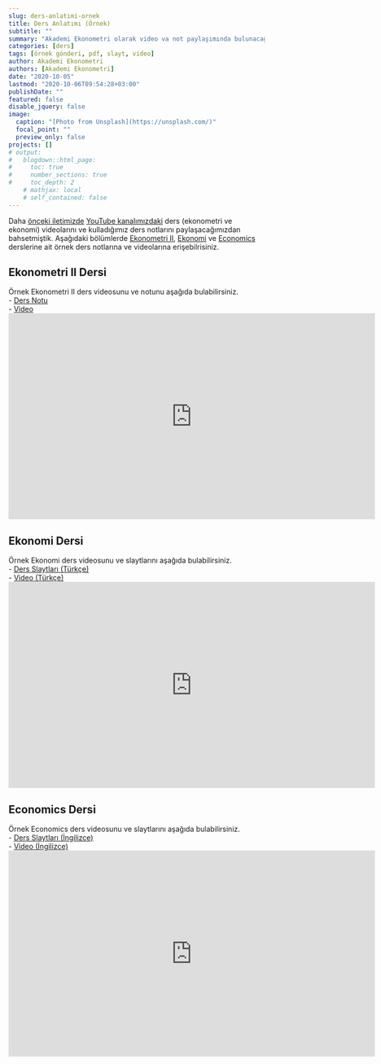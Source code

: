 ```yaml
---
slug: ders-anlatimi-ornek
title: Ders Anlatımı (Örnek)
subtitle: ""
summary: "Akademi Ekonometri olarak video va not paylaşımında bulunacağımız derslerle ilgili kısa bir ön gösterim yapalım dedik."
categories: [ders]
tags: [örnek gönderi, pdf, slayt, video]
author: Akademi Ekonometri
authors: [Akademi Ekonometri]
date: "2020-10-05"
lastmod: "2020-10-06T09:54:28+03:00"
publishDate: ""
featured: false
disable_jquery: false
image:
  caption: "[Photo from Unsplash](https://unsplash.com/)"
  focal_point: ""
  preview_only: false
projects: []
# output:
#   blogdown::html_page:
#     toc: true
#     number_sections: true
#     toc_depth: 2
    # mathjax: local
    # self_contained: false
---
```


Daha [önceki iletimizde](/post/yakinda-yayindayiz/) [YouTube kanalımızdaki](https://www.youtube.com/c/AkademiEkonometri) ders (ekonometri ve ekonomi) videolarını ve kulladığımız ders notlarını paylaşacağımızdan bahsetmiştik. Aşağıdaki bölümlerde [Ekonometri II](/courses/ekonometri-ii/), [Ekonomi](/courses/ekonomi/) ve [Economics](/courses/economics/) derslerine ait örnek ders notlarına ve videolarına erişebilrisiniz.

## Ekonometri II Dersi
Örnek Ekonometri II ders videosunu ve notunu aşağıda bulabilirsiniz.  
- [Ders Notu](Ekonometri_II - Hafta 1 (Kara).pdf)  
- [Video](https://youtu.be/cGjkSr9Woe0?list=PLGdlUqXbpitlL_CbPiev5Lu0j3dKvQq7x)  
<iframe width="720" height="405" src="https://www.youtube.com/embed/cGjkSr9Woe0?list=PLGdlUqXbpitlL_CbPiev5Lu0j3dKvQq7x" frameborder="0" allow="accelerometer; autoplay; encrypted-media; gyroscope; picture-in-picture" allowfullscreen></iframe>  

## Ekonomi Dersi
Örnek Ekonomi ders videosunu ve slaytlarını aşağıda bulabilirsiniz.  
- [Ders Slaytları (Türkçe)](Ekonomi - Hafta 5 (Kara).pptx)  
- [Video (Türkçe)](https://youtu.be/2X_-CiNAr6w?list=PLGdlUqXbpitn_vnaxzj2qx18n5f4P7qch)  
<iframe width="720" height="405" src="https://www.youtube.com/embed/2X_-CiNAr6w?list=PLGdlUqXbpitn_vnaxzj2qx18n5f4P7qch" frameborder="0" allow="accelerometer; autoplay; encrypted-media; gyroscope; picture-in-picture" allowfullscreen></iframe>  

## Economics Dersi
Örnek Economics ders videosunu ve slaytlarını aşağıda bulabilirsiniz.  
- [Ders Slaytları (İngilizce)](Economics - Week 5 (Kara).pptx)  
- [Video (İngilizce)](https://youtu.be/rEZfMve6Vm0?list=PLGdlUqXbpitlXmYoB4LUc2dnnI1OPAhHg)  
<iframe width="720" height="405" src="https://www.youtube.com/embed/rEZfMve6Vm0?list=PLGdlUqXbpitlXmYoB4LUc2dnnI1OPAhHg" frameborder="0" allow="accelerometer; autoplay; encrypted-media; gyroscope; picture-in-picture" allowfullscreen></iframe>  

